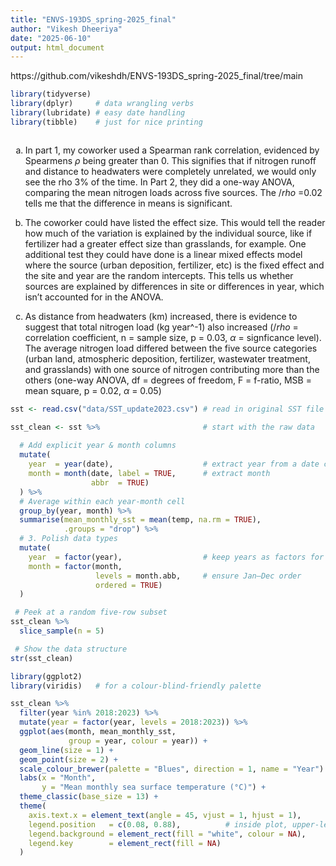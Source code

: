 ```yaml
---
title: "ENVS-193DS_spring-2025_final"
author: "Vikesh Dheeriya"
date: "2025-06-10"
output: html_document
---
```


https://github.com/vikeshdh/ENVS-193DS_spring-2025_final/tree/main

```r
library(tidyverse)
library(dplyr)     # data wrangling verbs
library(lubridate) # easy date handling
library(tibble)    # just for nice printing

```

```r

```

a) In part 1, my coworker used a Spearman rank correlation, evidenced by Spearmens $\rho$ being greater than 0. This signifies that if nitrogen runoff and distance to headwaters were completely unrelated, we would only see the rho 3% of the time. In Part 2, they did a one-way ANOVA, comparing the mean nitrogen loads across five sources. The $/rho$ =0.02 tells me that the difference in means is significant. 

b) The coworker could have listed the effect size. This would tell the reader how much of the variation is explained by the individual source, like if fertilizer had a greater effect size than grasslands, for example. One additional test they could have done is a linear mixed effects model where the source (urban deposition, fertilizer, etc) is the fixed effect and the site and year are the random intercepts. This tells us whether sources are explained by differences in site or differences in year, which isn't accounted for in the ANOVA. 

c) As distance from headwaters (km) increased, there is evidence to suggest that total nitrogen load (kg year^-1) also increased ($/rho$ = correlation coefficient, n = sample size, p = 0.03, $\alpha$ = signficance level). The average nitrogen load differed between the five source categories (urban land, atmospheric deposition, fertilizer, wastewater treatment, and grasslands) with one source of nitrogen contributing more than the others (one-way ANOVA, df  = degrees of freedom, F = f-ratio, MSB = mean square, p = 0.02, $\alpha$ = 0.05)

```r
sst <- read.csv("data/SST_update2023.csv") # read in original SST file

sst_clean <- sst %>%                       # start with the raw data 
  
  # Add explicit year & month columns
  mutate(
    year  = year(date),                    # extract year from a date column
    month = month(date, label = TRUE,      # extract month
                  abbr  = TRUE)
  ) %>% 
  # Average within each year-month cell
  group_by(year, month) %>% 
  summarise(mean_monthly_sst = mean(temp, na.rm = TRUE),
            .groups = "drop") %>% 
  # 3. Polish data types
  mutate(
    year  = factor(year),                  # keep years as factors for plotting
    month = factor(month,
                   levels = month.abb,     # ensure Jan–Dec order
                   ordered = TRUE)
  )

 # Peek at a random five-row subset
sst_clean %>% 
  slice_sample(n = 5)

 # Show the data structure
str(sst_clean)

library(ggplot2)
library(viridis)   # for a colour-blind-friendly palette

sst_clean %>% 
  filter(year %in% 2018:2023) %>% 
  mutate(year = factor(year, levels = 2018:2023)) %>% 
  ggplot(aes(month, mean_monthly_sst,
             group = year, colour = year)) +
  geom_line(size = 1) +
  geom_point(size = 2) +
  scale_colour_brewer(palette = "Blues", direction = 1, name = "Year") +
  labs(x = "Month",
       y = "Mean monthly sea surface temperature (°C)") +
  theme_classic(base_size = 13) +
  theme(
    axis.text.x = element_text(angle = 45, vjust = 1, hjust = 1),
    legend.position   = c(0.08, 0.88),          # inside plot, upper-left
    legend.background = element_rect(fill = "white", colour = NA),
    legend.key        = element_rect(fill = NA)
  )
```


